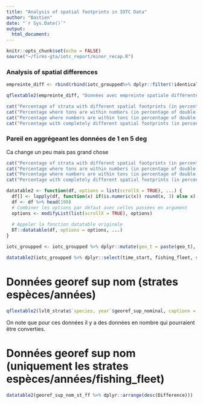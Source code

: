 ```yaml
---
title: "Analysis of spatial footprints in IOTC Data"
author: "Bastien"
date: "`r Sys.Date()`"
output:
  html_document:
---
```


```r

knitr::opts_chunk$set(echo = FALSE)
source("~/firms-gta/iotc_report/minor_recap.R")
```

### Analysis of spatial differences


```r
empreinte_diff <- rbind(rbind(iotc_groupped%>% dplyr::filter(!identical_groups) %>% dplyr::filter(!geo_no_in_geo_t & !geo_t_in_geo_no) %>% dplyr::mutate(kesako = "Pas d'inclusion")%>% dplyr::slice_head(n=1), iotc_groupped%>% dplyr::filter(!identical_groups)%>% dplyr::filter(geo_t_in_geo_no)%>% dplyr::mutate(kesako = "Tonnes incluses dans nombre")%>% dplyr::slice_head(n=1)), iotc_groupped%>% dplyr::filter(!identical_groups)%>% dplyr::filter(geo_no_in_geo_t)%>% dplyr::slice_head(n=1) %>% dplyr::mutate(kesako = "Nombre inclus dans tonnnes"))%>% dplyr::mutate(geo_t = paste(geo_t), geo_no = paste(geo_no))
```


```r

qflextable2(empreinte_diff, "Données avec empreinte spatiale différentes (3 exemples)")

```


```r

cat("Percentage of strata with different spatial footprints (in percentage of double united stratas):", diff_percent, "%\n")
cat("Percentage where tons are within numbers (in percentage of double united stratas):", diff_t_in_no, "%\n")
cat("Percentage where numbers are within tons (in percentage of double united stratas):", diff_no_in_t, "%\n")
cat("Percentage with completely different spatial footprints (in percentage of double united stratas):", partial_diff, "%\n")

```

### Pareil en aggrégeant les données de 1 en 5 deg

Ca change un peu mais pas grand chose

```r

cat("Percentage of strata with different spatial footprints (in percentage of double united stratas):", diff_percent_agg, "%\n")
cat("Percentage where tons are within numbers (in percentage of double united stratas):", diff_t_in_no_agg, "%\n")
cat("Percentage where numbers are within tons (in percentage of double united stratas):", diff_no_in_t_agg, "%\n")
cat("Percentage with completely different spatial footprints (in percentage of double united stratas):", partial_diff_agg, "%\n")

```

```r
datatable2 <- function(df, options = list(scrollX = TRUE), ...) {
  df[] <- lapply(df, function(x) if(is.numeric(x)) round(x, 3) else x)
  df <- df %>% head(100)
  # Combiner les options par défaut avec celles passées en argument
  options <- modifyList(list(scrollX = TRUE), options)
  
  # Appeler la fonction datatable originale
  DT::datatable(df, options = options, ...)
}

iotc_groupped <- iotc_groupped %>% dplyr::mutate(geo_t = paste(geo_t), geo_no = paste(geo_no)) %>% dplyr::filter(!identical_groups)
```


```r

datatable2(iotc_groupped %>% dplyr::select(time_start, fishing_fleet, species, gear_type) %>% dplyr::distinct())

```

# Données georef sup nom (strates espèces/années)


```r

qflextable2(lvl0_strata$`species, year`$georef_sup_nominal, captionn = "Strates supérieures en Georef que en nominales sur comparaison espèces/année")

```

On note que pour ces données il y a des données en nombre qui pourraient être converties.  


# Données georef sup nom (uniquement les strates espèces/années/fishing_fleet)

```r

datatable2(georef_sup_nom_st_ff %>% dplyr::arrange(desc(Difference)))

```

